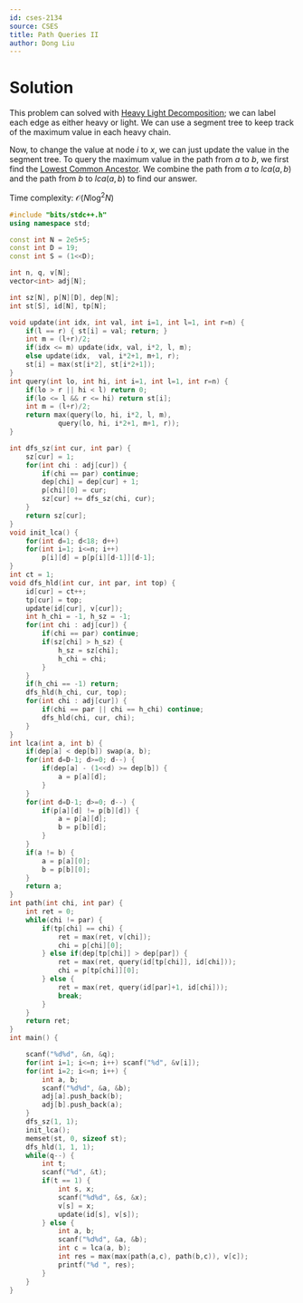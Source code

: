 ```yaml
---
id: cses-2134
source: CSES
title: Path Queries II
author: Dong Liu
---
```


# Solution

This problem can solved with [Heavy Light Decomposition](/plat/hld); we can
label each edge as either heavy or light. We can use a segment tree to keep
track of the maximum value in each heavy chain.

Now, to change the value at node $i$ to $x$, we can just update the value in the
segment tree. To query the maximum value in the path from $a$ to $b$, we first
find the [Lowest Common Ancestor](/gold/tree-euler#lca). We combine the path
from $a$ to $lca(a,b)$ and the path from $b$ to $lca(a,b)$ to find our answer.

<LanguageSection>

<CPPSection>

Time complexity: $\mathcal O(N\log^2 N)$

```cpp
#include "bits/stdc++.h"
using namespace std;

const int N = 2e5+5;
const int D = 19;
const int S = (1<<D);

int n, q, v[N];
vector<int> adj[N];

int sz[N], p[N][D], dep[N];
int st[S], id[N], tp[N];

void update(int idx, int val, int i=1, int l=1, int r=n) {
	if(l == r) { st[i] = val; return; }
	int m = (l+r)/2;
	if(idx <= m) update(idx, val, i*2, l, m);
	else update(idx,  val, i*2+1, m+1, r);
	st[i] = max(st[i*2], st[i*2+1]);
}
int query(int lo, int hi, int i=1, int l=1, int r=n) {
	if(lo > r || hi < l) return 0;
	if(lo <= l && r <= hi) return st[i];
	int m = (l+r)/2;
	return max(query(lo, hi, i*2, l, m),
			query(lo, hi, i*2+1, m+1, r));
}

int dfs_sz(int cur, int par) {
	sz[cur] = 1;
	for(int chi : adj[cur]) {
		if(chi == par) continue;
		dep[chi] = dep[cur] + 1;
		p[chi][0] = cur;
		sz[cur] += dfs_sz(chi, cur);
	}
	return sz[cur];
}
void init_lca() {
	for(int d=1; d<18; d++)
	for(int i=1; i<=n; i++)
		p[i][d] = p[p[i][d-1]][d-1];
}
int ct = 1;
void dfs_hld(int cur, int par, int top) {
	id[cur] = ct++;
	tp[cur] = top;
	update(id[cur], v[cur]);
	int h_chi = -1, h_sz = -1;
	for(int chi : adj[cur]) {
		if(chi == par) continue;
		if(sz[chi] > h_sz) {
			h_sz = sz[chi];
			h_chi = chi;
		}
	}
	if(h_chi == -1) return;
	dfs_hld(h_chi, cur, top);
	for(int chi : adj[cur]) {
		if(chi == par || chi == h_chi) continue;
		dfs_hld(chi, cur, chi);
	}
}
int lca(int a, int b) {
	if(dep[a] < dep[b]) swap(a, b);
	for(int d=D-1; d>=0; d--) {
		if(dep[a] - (1<<d) >= dep[b]) {
			a = p[a][d];
		}
	}
	for(int d=D-1; d>=0; d--) {
		if(p[a][d] != p[b][d]) {
			a = p[a][d];
			b = p[b][d];
		}
	}
	if(a != b) {
		a = p[a][0];
		b = p[b][0];
	}
	return a;
}
int path(int chi, int par) {
	int ret = 0;
	while(chi != par) {
		if(tp[chi] == chi) {
			ret = max(ret, v[chi]);
			chi = p[chi][0];
		} else if(dep[tp[chi]] > dep[par]) {
			ret = max(ret, query(id[tp[chi]], id[chi]));
			chi = p[tp[chi]][0];
		} else {
			ret = max(ret, query(id[par]+1, id[chi]));
			break;
		}
	}
	return ret;
}
int main() {

	scanf("%d%d", &n, &q);
	for(int i=1; i<=n; i++) scanf("%d", &v[i]);
	for(int i=2; i<=n; i++) {
		int a, b;
		scanf("%d%d", &a, &b);
		adj[a].push_back(b);
		adj[b].push_back(a);
	}
	dfs_sz(1, 1);
	init_lca();
	memset(st, 0, sizeof st);
	dfs_hld(1, 1, 1);
	while(q--) {
		int t;
		scanf("%d", &t);
		if(t == 1) {
			int s, x;
			scanf("%d%d", &s, &x);
			v[s] = x;
			update(id[s], v[s]);
		} else {
			int a, b;
			scanf("%d%d", &a, &b);
			int c = lca(a, b);
			int res = max(max(path(a,c), path(b,c)), v[c]);
			printf("%d ", res);
		}
	}
}
```

</CPPSection>

</LanguageSection>
